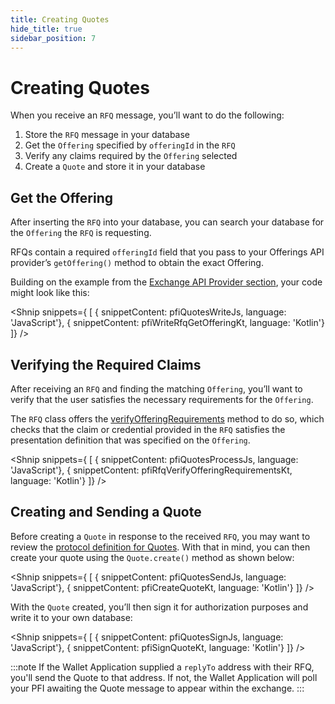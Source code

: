 ```yaml
---
title: Creating Quotes
hide_title: true
sidebar_position: 7
---
```



<LanguageSwitcher languages="JavaScript, Kotlin"/>

# Creating Quotes

When you receive an `RFQ` message, you’ll want to do the following:

1. Store the `RFQ` message in your database
2. Get the `Offering` specified by `offeringId` in the `RFQ`
3. Verify any claims required by the `Offering` selected
4. Create a `Quote` and store it in your database


## Get the Offering

After inserting the `RFQ` into your database, you can search your database for the `Offering` the `RFQ` is requesting. 

RFQs contain a required `offeringId` field that you pass to your Offerings API provider’s `getOffering()` method to obtain the exact Offering. 

Building on the example from the [Exchange API Provider section](/docs/tbdex/pfi/anatomy-of-a-pfi#exchange-api-provider), your code might look like this:

<Shnip snippets={
  [
    { snippetContent: pfiQuotesWriteJs, language: 'JavaScript'},
    { snippetContent: pfiWriteRfqGetOfferingKt, language: 'Kotlin'}
  ]} />

## Verifying the Required Claims

After receiving an `RFQ` and finding the matching `Offering`, you’ll want to verify that the user satisfies the necessary requirements for the `Offering`. 

The `RFQ` class offers the [verifyOfferingRequirements](https://tbd54566975.github.io/tbdex-js/classes/_tbdex_http_server.Rfq.html#verifyOfferingRequirements) method to do so, which checks that the claim or credential provided in the `RFQ` satisfies the presentation definition that was specified on the `Offering`. 

<Shnip snippets={
  [
    { snippetContent: pfiQuotesProcessJs, language: 'JavaScript'},
    { snippetContent: pfiRfqVerifyOfferingRequirementsKt, language: 'Kotlin'}
  ]} />

## Creating and Sending a Quote

Before creating a `Quote` in response to the received `RFQ`, you may want to review the [protocol definition for Quotes](https://github.com/TBD54566975/tbdex/tree/main/specs/protocol#quote). 
With that in mind, you can then create your quote using the `Quote.create()` method as shown below:

<Shnip snippets={
  [
    { snippetContent: pfiQuotesSendJs, language: 'JavaScript'},
    { snippetContent: pfiCreateQuoteKt, language: 'Kotlin'}
  ]} />

With the `Quote` created, you’ll then sign it for authorization purposes and write it to your own database:

<Shnip snippets={
  [
    { snippetContent: pfiQuotesSignJs, language: 'JavaScript'},
    { snippetContent: pfiSignQuoteKt, language: 'Kotlin'}
  ]} />

:::note
If the Wallet Application supplied a `replyTo` address with their RFQ, you'll send the Quote to that address.
If not, the Wallet Application will poll your PFI awaiting the Quote message to appear within the exchange.
:::
